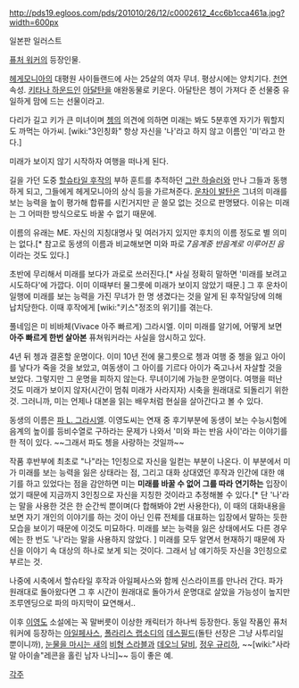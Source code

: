 http://pds19.egloos.com/pds/201010/26/12/c0002612_4cc6b1cca461a.jpg?width=600px

일본판 일러스트


[[퓨처 워커]]의 등장인물.

[[헤게모니아]]의 대평원 사이들랜드에 사는 25살의 여자 무녀. 평상시에는 양치기다. [[천연]] 속성. [[키타나 하운드]]인 [[아달탄]]을 애완동물로 키운다. 아달탄은 쳉이 가져다 준 선물중 유일하게 맘에 드는 선물이라고.

다리가 길고 키가 큰 미녀이며 [[쳉]]의 의견에 의하면 미래는 봐도 5분후엔 자기가 뭐할지도 까먹는 아가씨. [wiki:"3인칭화" 항상 자신을 '나'라고 하지 않고 이름인 '미'라고 한다.]

미래가 보이지 않기 시작하자 여행을 떠나게 된다.

길을 가던 도중 [[할슈타일 후작]]의 부하 훈트를 추적하던 [[그란 하슬러]]와 만나 그들과 동행하게 되고, 그들에게 헤게모니아의 상식 등을 가르쳐준다. [[운차이 발탄]]은 그녀의 미래를 보는 능력을 높이 평가해 합류를 시킨거지만 곧 쓸모 없는 것으로 판명됐다. 이유는 미래는 그 어떠한 방식으로도 바꿀 수 없기 때문에.


이름의 유래는 ME. 자신의 지칭대명사 및 여러가지 있지만 후치의 이름 정도로 별 의미는 없다.[* 참고로 동생의 이름과 비교해보면 미와 파로 ''7음계중 반음계로 이루어진 음''이라는 것도 있다.]

초반에 무리해서 미래를 보다가 과로로 쓰러진다.[* 사실 정확히 말하면 '미래를 보려고 시도하다'에 가깝다. 이미 이때부터 물그릇에 미래가 보이지 않았기 때문.] 그 후 운차이 일행에 미래를 보는 능력을 가진 무녀가 한 명 생겼다는 것을 알게 된 후작일당에 의해 납치당한다. 이때 후작에게 [wiki:"키스"정조의 위기]를 겪는다.

풀네임은 미 비바체(Vivace 아주 빠르게) 그라시엘. 이미 미래를 알기에, 어떻게 보면 '''아주 빠르게 한번 살아본''' 퓨쳐워커라는 사실을 암시하고 있다.

4년 뒤 쳉과 결혼할 운명이다. 이미 10년 전에 물그릇으로 쳉과 여행 중 쳉을 잃고 아이를 낳다가 죽을 것을 보았고, 여동생이 그 아이를 기르다 아이가 죽고나서 자살할 것을 보았다. 그렇지만 그 운명을 피하지 않는다. 무녀이기에 가능한 운명이다. 여행을 떠난 것도 미래가 보이지 않자(시간이 멈춰 미래가 사라지자) 시축을 원래대로 되돌리기 위한 것. 그러니까, 미는 언제나 대본을 읽는 배우처럼 현실을 살아간다고 볼 수 있다.

동생의 이름은 [[파 L. 그라시엘]]. 이영도씨는 연재 중 후기부분에 동생이 보는 수능시험에 음계의 높이를 등비수열로 구하라는 문제가 나와서 '미와 파는 반음 사이'라는 이야기를 한 적이 있다. ~~그래서 파도 쳉을 사랑하는 것일까~~

작품 후반부에 최초로 "나"라는 1인칭으로 자신을 일컫는 부분이 나온다. 이 부분에서 미가 미래를 보는 능력을 잃은 상태라는 점, 그리고 대화 상대였던 후작과 인간에 대한 얘기를 하고 있었다는 점을 감안하면 미는 '''미래를 바꿀 수 없어 그를 따라 연기하는''' 입장이었기 때문에 지금까지 3인칭으로 자신을 지칭한 것이라고 추정해볼 수 있다.[* 단 '나'라는 말을 사용한 것은 한 순간씩 뿐이며(다 합해봐야 2번 사용한다), 이 때의 대화내용을 보면 자기 개인의 이야기를 하는 것이 아닌 인류 전체를 대표하는 입장에서 말하는 듯한 모습을 보이기 때문에 이것도 미묘하다. 미래를 보는 능력을 잃은 상태에서도 다른 경우에는 한 번도 '나'라는 말을 사용하지 않았다. ] 미래를 모두 알면서 현재하기 때문에 자신을 이야기 속 대상의 하나로 보게 되는 것이다. 그래서 남 얘기하듯 자신을 3인칭으로 부르는 것.

나중에 시축에서 할슈타일 후작과 아일페사스와 함께 신스라이프를 만나러 간다. 파가 원래대로 돌아왔다면 그 후 시간이 원래대로 돌아가서 운명대로 살았을 가능성이 높지만 조루엔딩으로 파의 마지막이 묘연해서..

이후 [[이영도]] 소설에는 꼭 말버릇이 이상한 캐릭터가 하나씩 등장한다. 동일 작품인 퓨처워커에 등장하는 [[아일페사스]], [[폴라리스 랩소디]]의 [[데스필드]](돌탄 선장은 그냥 사투리일 뿐이니까), [[눈물을 마시는 새]]의 [[비형 스라블]]과 [[데오늬 달비]], [[정우 규리하]], ~~[wiki:"사라말 아이솔"레콘을 홀린 남자 나늬]~~ 등이 좋은 예.

[[각주]]
